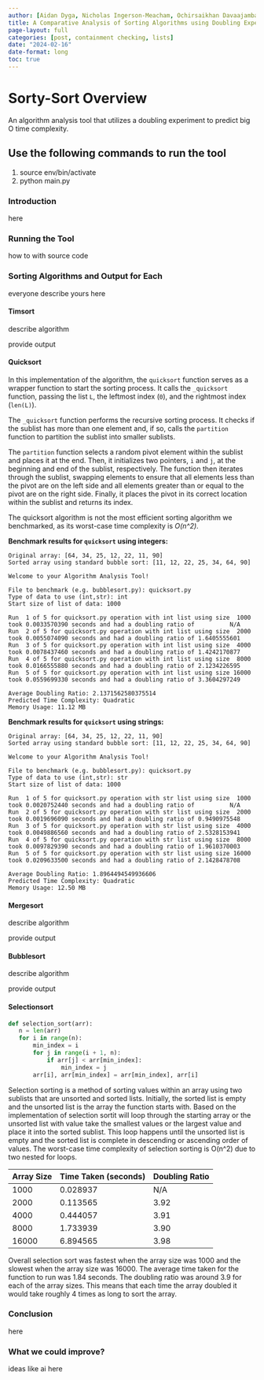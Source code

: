```yaml
---
author: [Aidan Dyga, Nicholas Ingerson-Meacham, Ochirsaikhan Davaajambal, Keller Liptrap, Sabrina Rodriguez]
title: A Comparative Analysis of Sorting Algorithms using Doubling Experiments
page-layout: full
categories: [post, containment checking, lists]
date: "2024-02-16"
date-format: long
toc: true
---
```



# Sorty-Sort Overview

An algorithm analysis tool that utilizes a doubling experiment to predict big O time complexity.

## Use the following commands to run the tool

1. source env/bin/activate
2. python main.py


### Introduction

here

### Running the Tool

how to with source code

### Sorting Algorithms and Output for Each

everyone describe yours here

#### Timsort

describe algorithm

provide output

#### Quicksort

In this implementation of the algorithm, the `quicksort` function serves as a wrapper function to start the sorting process. It calls the `_quicksort` function, passing the list `L`, the leftmost index (`0`), and the rightmost index (`len(L)`).

The `_quicksort` function performs the recursive sorting process. It checks if the sublist has more than one element and, if so, calls the `partition` function to partition the sublist into smaller sublists.

The `partition` function selects a random pivot element within the sublist and places it at the end. Then, it initializes two pointers, `i` and `j`, at the beginning and end of the sublist, respectively. The function then iterates through the sublist, swapping elements to ensure that all elements less than the pivot are on the left side and all elements greater than or equal to the pivot are on the right side. Finally, it places the pivot in its correct location within the sublist and returns its index.

The quicksort algorithm is not the most efficient sorting algorithm we benchmarked, as its worst-case time complexity is *O(n^2)*.

**Benchmark results for `quicksort` using integers:**

```
Original array: [64, 34, 25, 12, 22, 11, 90]
Sorted array using standard bubble sort: [11, 12, 22, 25, 34, 64, 90]

Welcome to your Algorithm Analysis Tool!

File to benchmark (e.g. bubblesort.py): quicksort.py
Type of data to use (int,str): int
Start size of list of data: 1000

Run  1 of 5 for quicksort.py operation with int list using size  1000 took 0.0033570390 seconds and had a doubling ratio of          N/A
Run  2 of 5 for quicksort.py operation with int list using size  2000 took 0.0055074090 seconds and had a doubling ratio of 1.6405555601
Run  3 of 5 for quicksort.py operation with int list using size  4000 took 0.0078437460 seconds and had a doubling ratio of 1.4242170877
Run  4 of 5 for quicksort.py operation with int list using size  8000 took 0.0166555880 seconds and had a doubling ratio of 2.1234226595
Run  5 of 5 for quicksort.py operation with int list using size 16000 took 0.0559699330 seconds and had a doubling ratio of 3.3604297249

Average Doubling Ratio: 2.1371562580375514
Predicted Time Complexity: Quadratic
Memory Usage: 11.12 MB
```

**Benchmark results for `quicksort` using strings:**

```
Original array: [64, 34, 25, 12, 22, 11, 90]
Sorted array using standard bubble sort: [11, 12, 22, 25, 34, 64, 90]

Welcome to your Algorithm Analysis Tool!

File to benchmark (e.g. bubblesort.py): quicksort.py
Type of data to use (int,str): str
Start size of list of data: 1000

Run  1 of 5 for quicksort.py operation with str list using size  1000 took 0.0020752440 seconds and had a doubling ratio of          N/A
Run  2 of 5 for quicksort.py operation with str list using size  2000 took 0.0019696090 seconds and had a doubling ratio of 0.9490975548
Run  3 of 5 for quicksort.py operation with str list using size  4000 took 0.0049886560 seconds and had a doubling ratio of 2.5328153941
Run  4 of 5 for quicksort.py operation with str list using size  8000 took 0.0097829390 seconds and had a doubling ratio of 1.9610370003
Run  5 of 5 for quicksort.py operation with str list using size 16000 took 0.0209633500 seconds and had a doubling ratio of 2.1428478708

Average Doubling Ratio: 1.8964494549936606
Predicted Time Complexity: Quadratic
Memory Usage: 12.50 MB
```

#### Mergesort

describe algorithm

provide output

#### Bubblesort

describe algorithm

provide output

#### Selectionsort

```python
def selection_sort(arr):
   n = len(arr)
   for i in range(n):
       min_index = i
       for j in range(i + 1, n):
           if arr[j] < arr[min_index]:
               min_index = j
       arr[i], arr[min_index] = arr[min_index], arr[i]
```

Selection sorting is a method of sorting values within an array using two sublists that are unsorted and sorted lists. Initially, the sorted list is empty and the unsorted list is the array the function starts with. Based on the implementation of selection sortit will loop through the starting array or the unsorted list with value take the smallest values or the largest value and place it into the sorted sublist. This loop happens until the unsorted list is empty and the sorted list is complete in descending or ascending order of values.  The worst-case time complexity of selection sorting is O(n^2) due to two nested for loops.

| Array Size | Time Taken (seconds) | Doubling Ratio | 
|------------|----------------------|----------------|
| 1000       | 0.028937             | N/A            | 
| 2000       | 0.113565             | 3.92           | 
| 4000       | 0.444057             | 3.91           | 
| 8000       | 1.733939             | 3.90           | 
| 16000      | 6.894565             | 3.98           | 

Overall selection sort was fastest when the array size was 1000 and the slowest when the array size was 16000. The average time taken for the function to run was 1.84 seconds. The doubling ratio was around 3.9 for each of the array sizes. This means that each time the array doubled it would take roughly 4 times as long to sort the array.

### Conclusion

here

### What we could improve?

ideas like ai here
